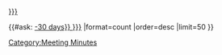 <includeonly><tr><td>[[{{{1|}}}]]</td>
<td>{{#ask: [[Category:Meeting Minutes]] [[Meeting date::> {{#time: d F Y | -30 days}} ]] [[Notes taken by::{{{1|}}}]]
|format=count
|order=desc
|limit=50
}}</td>
</tr></includeonly>
